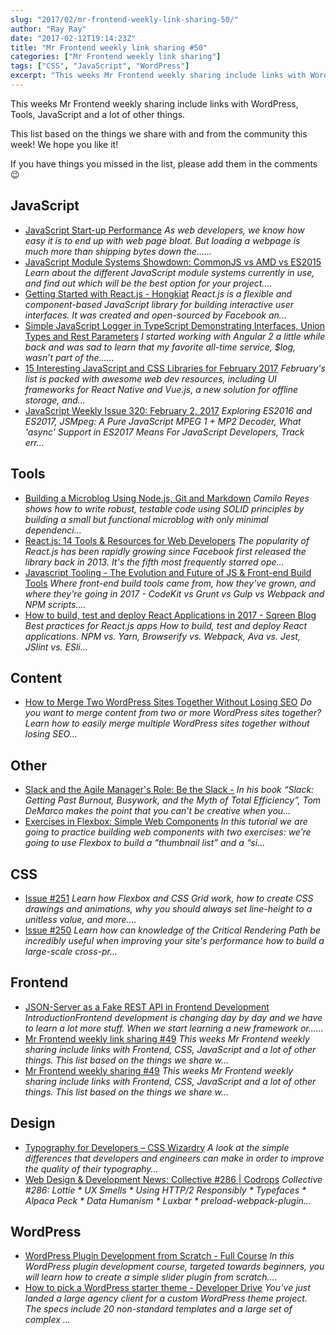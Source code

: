 ```yaml
---
slug: "2017/02/mr-frontend-weekly-link-sharing-50/"
author: "Ray Ray"
date: "2017-02-12T19:14:23Z"
title: "Mr Frontend weekly link sharing #50"
categories: ["Mr Frontend weekly link sharing"]
tags: ["CSS", "JavaScript", "WordPress"]
excerpt: "This weeks Mr Frontend weekly sharing include links with WordPress, Tools, JavaScript and a lot of ..."
---
```


This weeks Mr Frontend weekly sharing include links with WordPress, Tools, JavaScript and a lot of other things.

This list based on the things we share with and from the community this week! We hope you like it!

If you have things you missed in the list, please add them in the comments 😉

## JavaScript

* [JavaScript Start-up Performance](http://buff.ly/2l1eZwi "JavaScript Start-up Performance") _As web developers, we know how easy it is to end up with web page bloat. But loading a webpage is much more than shipping bytes down the…..._
* [JavaScript Module Systems Showdown: CommonJS vs AMD vs ES2015](http://buff.ly/2lmULcX "JavaScript Module Systems Showdown: CommonJS vs AMD vs ES2015") _Learn about the different JavaScript module systems currently in use, and find out which will be the best option for your project...._
* [Getting Started with React.js - Hongkiat](http://buff.ly/2k1tnA6 "Getting Started with React.js - Hongkiat") _React.js is a flexible and component-based JavaScript library for building interactive user interfaces. It was created and open-sourced by Facebook an..._
* [Simple JavaScript Logger in TypeScript Demonstrating Interfaces, Union Types and Rest Parameters](http://buff.ly/2kmB07x "Simple JavaScript Logger in TypeScript Demonstrating Interfaces, Union Types and Rest Parameters") _I started working with Angular 2 a little while back and was sad to learn that my favorite all-time service, $log, wasn’t part of the…..._
* [15 Interesting JavaScript and CSS Libraries for February 2017](http://buff.ly/2kIb0Vj "15 Interesting JavaScript and CSS Libraries for February 2017") _February's list is packed with awesome web dev resources, including UI frameworks for React Native and Vue.js, a new solution for offline storage, and..._
* [JavaScript Weekly Issue 320: February 2, 2017](http://buff.ly/2jMGPMT "JavaScript Weekly Issue 320: February 2, 2017") _Exploring ES2016 and ES2017, JSMpeg: A Pure JavaScript MPEG 1 + MP2 Decoder, What 'async' Support in ES2017 Means For JavaScript Developers, Track err..._

## Tools

* [Building a Microblog Using Node.js, Git and Markdown](http://buff.ly/2kw1bJf "Building a Microblog Using Node.js, Git and Markdown") _Camilo Reyes shows how to write robust, testable code using SOLID principles by building a small but functional microblog with only minimal dependenci..._
* [React.js: 14 Tools & Resources for Web Developers](http://buff.ly/2lkvD7x "React.js: 14 Tools & Resources for Web Developers") _The popularity of React.js has been rapidly growing since Facebook first released the library back in 2013\. It's the fifth most frequently starred ope..._
* [Javascript Tooling - The Evolution and Future of JS & Front-end Build Tools](http://buff.ly/2kI1lhw "Javascript Tooling - The Evolution and Future of JS & Front-end Build Tools") _Where front-end build tools came from, how they've grown, and where they're going in 2017 - CodeKit vs Grunt vs Gulp vs Webpack and NPM scripts...._
* [How to build, test and deploy React Applications in 2017 - Sqreen Blog](http://buff.ly/2k8fm4f "How to build, test and deploy React Applications in 2017 - Sqreen Blog") _Best practices for React.js apps How to build, test and deploy React applications. NPM vs. Yarn, Browserify vs. Webpack, Ava vs. Jest, JSlint vs. ESli..._

## Content

* [How to Merge Two WordPress Sites Together Without Losing SEO](http://buff.ly/2kRSSrI "How to Merge Two WordPress Sites Together Without Losing SEO") _Do you want to merge content from two or more WordPress sites together? Learn how to easily merge multiple WordPress sites together without losing SEO..._

## Other

* [Slack and the Agile Manager's Role: Be the Slack -](http://buff.ly/2lmXYcn "Slack and the Agile Manager's Role: Be the Slack -") _In his book “Slack: Getting Past Burnout, Busywork, and the Myth of Total Efficiency”, Tom DeMarco makes the point that you can’t be creative when you..._
* [Exercises in Flexbox: Simple Web Components](http://buff.ly/2k1NM7W "Exercises in Flexbox: Simple Web Components") _In this tutorial we are going to practice building web components with two exercises: we’re going to use Flexbox to build a “thumbnail list” and a “si..._

## CSS

* [Issue #251](http://buff.ly/2kMxzrQ "Issue #251") _Learn how Flexbox and CSS Grid work, how to create CSS drawings and animations, why you should always set line-height to a unitless value, and more...._
* [Issue #250](http://buff.ly/2jPsD0B "Issue #250") _Learn how can knowledge of the Critical Rendering Path be incredibly useful when improving your site's performance how to build a large-scale cross-pr..._

## Frontend

* [JSON-Server as a Fake REST API in Frontend Development](http://buff.ly/2kMF1TX "JSON-Server as a Fake REST API in Frontend Development") _IntroductionFrontend development is changing day by day and we have to learn a lot more stuff. When we start learning a new framework or......_
* [Mr Frontend weekly link sharing #49](http://buff.ly/2lcZXzW "Mr Frontend weekly link sharing #49") _This weeks Mr Frontend weekly sharing include links with Frontend, CSS, JavaScript and a lot of other things. This list based on the things we share w..._
* [Mr Frontend weekly sharing #49](https://mrfrontend.org/2017/02/mr-frontend-weekly-sharing-49/ "Mr Frontend weekly sharing #49") _This weeks Mr Frontend weekly sharing include links with Frontend, CSS, JavaScript and a lot of other things. This list based on the things we share w..._

## Design

* [Typography for Developers – CSS Wizardry](http://buff.ly/2kCBaq2 "Typography for Developers – CSS Wizardry") _A look at the simple differences that developers and engineers can make in order to improve the quality of their typography..._
* [Web Design & Development News: Collective #286 | Codrops](http://buff.ly/2k86iwm "Web Design & Development News: Collective #286 | Codrops") _Collective #286: Lottie * UX Smells * Using HTTP/2 Responsibly * Typefaces * Alpaca Peck * Data Humanism * Luxbar * preload-webpack-plugin..._

## WordPress

* [WordPress Plugin Development from Scratch - Full Course](http://buff.ly/2k8nn9n "WordPress Plugin Development from Scratch - Full Course") _In this WordPress plugin development course, targeted towards beginners, you will learn how to create a simple slider plugin from scratch...._
* [How to pick a WordPress starter theme - Developer Drive](http://buff.ly/2k8f2CO "How to pick a WordPress starter theme - Developer Drive") _You’ve just landed a large agency client for a custom WordPress theme project. The specs include 20 non-standard templates and a large set of complex ..._